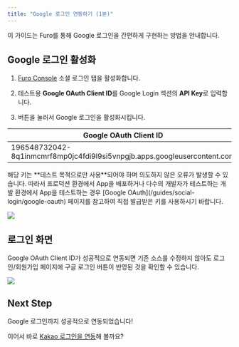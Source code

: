 ```yaml
---
title: "Google 로그인 연동하기 (1분)"
---
```


이 가이드는 Furo를 통해 Google 로그인을 간편하게 구현하는 방법을 안내합니다.

## Google 로그인 활성화

1. [Furo Console](https://console.furo.one/projects) 소셜 로그인 탭을 활성화합니다.

2. 테스트용 **Google OAuth Client ID**를 Google Login 섹션의 **API Key**로 입력합니다.

3. 버튼을 눌러서 Google 로그인을 활성화시킵니다.

| Google OAuth Client ID                                                   |
| ------------------------------------------------------------------------ |
| 196548732042-8q1inmcmrf8mp0jc4fdi9l9si5vnpgjb.apps.googleusercontent.com |

<Warning>
  해당 키는 **테스트 목적으로만 사용**되어야 하며 의도하지 않은 오류가 발생할 수
  있습니다. 따라서 프로덕션 환경에서 App을 배포하거나 다수의 개발자가 테스트하는
  개발 환경에서 App을 테스트하는 경우 [Google
  OAuth](/guides/social-login/google-oauth) 페이지를 참고하여 직접 발급받은 키를
  사용하시기 바랍니다.
</Warning>

![](/images/test-3.png)

## 로그인 화면

Google OAuth Client ID가 성공적으로 연동되면 기존 소스를 수정하지 않아도 로그인/회원가입 페이지에 구글 로그인 버튼이 반영된 것을 확인할 수 있습니다.

![](/images/google.png)

## Next Step

Google 로그인까지 성공적으로 연동되었습니다!

이어서 바로 [Kakao 로그인을 연동](/getting-started/kakao-1)해 볼까요?
